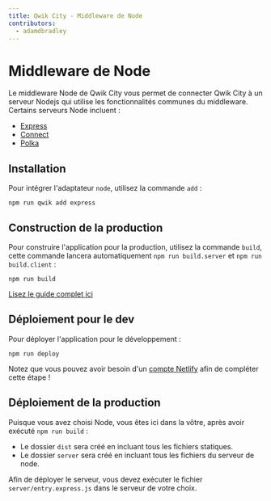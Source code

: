 ```yaml
---
title: Qwik City - Middleware de Node
contributors:
  - adamdbradley
---
```


# Middleware de Node

Le middleware Node de Qwik City vous permet de connecter Qwik City à un serveur Nodejs qui utilise les fonctionnalités communes du middleware. Certains serveurs Node incluent :

- [Express](https://expressjs.com/)
- [Connect](https://www.npmjs.com/package/connect)
- [Polka](https://www.npmjs.com/package/polka)

## Installation

Pour intégrer l'adaptateur `node`, utilisez la commande `add` :

```shell
npm run qwik add express
```

## Construction de la production

Pour construire l'application pour la production, utilisez la commande `build`, cette commande lancera automatiquement `npm run build.server` et `npm run build.client` :

```shell
npm run build
```

[Lisez le guide complet ici](https://github.com/BuilderIO/qwik/blob/main/starters/adaptors/netlify-edge/README.md)

## Déploiement pour le dev

Pour déployer l'application pour le développement :

```shell
npm run deploy
```

Notez que vous pouvez avoir besoin d'un [compte Netlify](https://docs.netlify.com/get-started/) afin de compléter cette étape !

## Déploiement de la production

Puisque vous avez choisi Node, vous êtes ici dans la vôtre, après avoir exécuté `npm run build` :

- Le dossier `dist` sera créé en incluant tous les fichiers statiques.
- Le dossier `server` sera créé en incluant tous les fichiers du serveur de node.

Afin de déployer le serveur, vous devez exécuter le fichier `server/entry.express.js` dans le serveur de votre choix.
